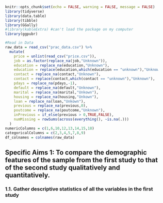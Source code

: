 
```r
knitr::opts_chunk$set(echo = FALSE, warning = FALSE, message = FALSE)
library(tidyverse)
library(data.table)
library(tibble)
library(GGally)
#library(kableExtra) #can't load the package on my computer
library(ggpubr)

#Read in Data
raw_data = read_csv("prac_data.csv") %>%
  mutate(
    price = unlist(read_csv("price.csv")),
    job = as.factor(replace_na(job,"Unknown")),
    education = replace_na(education,"Unknown"),
    education = replace(education,which(education == "unknown"),"Unknown"),
    contact = replace_na(contact,"Unknown"),
    contact = replace(contact,which(contact == "unknown"),"Unknown"),
    pdays = replace_na(pdays,-1),
    default = replace_na(default,"Unknown"),
    marital = replace_na(marital,"Unkown"),
    housing = replace_na(housing,"Unkown"),
    loan = replace_na(loan,"Unkown"),
    previous = replace_na(previous,0),
    poutcome = replace_na(poutcome,"Unknown"),
    inPrevious = if_else(previous > 0,TRUE,FALSE),
    numMissing = rowSums(across(everything(), ~is.na(.)))
  )
numericColumns = c(1,6,10,12,13,14,15,18)
categoricalColumns = c(2,3,4,5,7,8,9)
df_colnames = colnames(raw_data)
```

## Specific Aims 1: To compare the demographic features of the sample from the first study to that of the second study qualitatively and quantitatively.

### 1.1. Gather descriptive statistics of all the variables in the first study

```r

```

